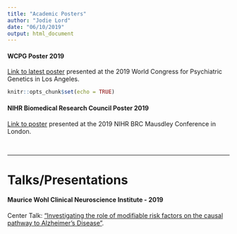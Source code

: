 ```yaml
---
title: "Academic Posters"
author: "Jodie Lord"
date: "06/10/2019"
output: html_document
---
```



#### WCPG Poster 2019

[Link to latest poster](https://jodielord.netlify.com/WCPG2019_JodieLord.pdf) presented at the 2019 World Congress for Psychiatric Genetics in Los Angeles.
<br/>
```r
knitr::opts_chunk$set(echo = TRUE)
```

#### NIHR Biomedical Research Council Poster 2019

[Link to poster](https://jodielord.netlify.com/JL_BRC_Poster2019.pdf) presented at the 2019 NIHR BRC Mausdley Conference in London.

<br/>

_______________________________________________________________________


# Talks/Presentations

#### Maurice Wohl Clinical Neuroscience Institute - 2019

Center Talk:
["Investigating the role of modifiable risk factors on the causal pathway to Alzheimer's Disease"](https://jodielord.netlify.com/JodieLord_MWCNI_2019.pdf).

<br/>
<br/>
<br/>
